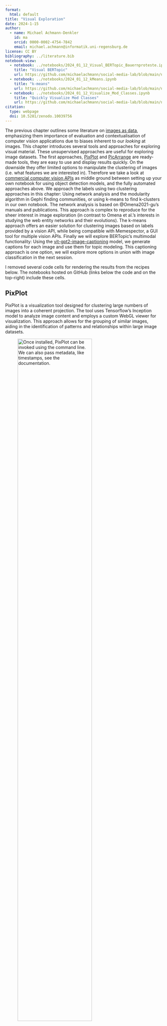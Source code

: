 ```yaml
---
format: 
  html: default
title: "Visual Exploration"
date: 2024-1-15
author:
  - name: Michael Achmann-Denkler
    id: ma
    orcid: 0000-0002-4754-7842
    email: michael.achmann@informatik.uni-regensburg.de
license: CC BY
bibliography: ../literature.bib
notebook-view:
  - notebook: ../notebooks/2024_01_12_Visual_BERTopic_Bauernproteste.ipynb
    title: "Visual BERTopic"
    url: https://github.com/michaelachmann/social-media-lab/blob/main/notebooks/2024_01_12_Visual_BERTopic.ipynb
  - notebook: ../notebooks/2024_01_12_kMeans.ipynb
    title: "k-means"
    url: https://github.com/michaelachmann/social-media-lab/blob/main/notebooks/2024_01_12_kMeans.ipynb
  - notebook: ../notebooks/2024_01_12_Visualize_Mod_Classes.ipynb
    title: "Quickly Visualize Mod Classes"
    url: https://github.com/michaelachmann/social-media-lab/blob/main/notebooks/2024_01_12_Visualize_Mod_Classes.ipynb
citation:
  type: webpage
  doi: 10.5281/zenodo.10039756
---
```


The previous chapter outlines some literature on [images as data](index.qmd), emphasizing them importance of evaluation and contextualisation of computer vision applications due to biases inherent to our *looking* at images. This chapter introduces several tools and approaches for exploring visual material. These unsupervised approaches are useful for exploring image datasets. The first approaches, [PixPlot](#pixplot) and [PicArrange](#picarrange) are ready-made tools, they are easy to use and display results quickly. On the downside they offer limited options to manipulate the clustering of images (i.e. what features we are interested in). Therefore we take a look at [commercial computer vision APIs](#commercial-computer-vision-apis) as middle ground between setting up your own notebook for using object detection models, and the fully automated approaches above. We approach the labels using two clustering approaches in this chapter: Using network analysis and the modularity algorithm in Gephi finding communities, or using k-means to find k-clusters in our own notebook. The network analysis is based on @Omena2021-gu's manuals and publications. This approach is complex to reproduce for the sheer interest in image exploration (in contrast to Omena et al.'s interests in studying the web entity networks and their evolutions). The k-means approach offers an easier solution for clustering images based on labels provided by a vision API, while being compatible with Memespector, a GUI tool for multiple vision APIs. Finally we will explore BERTopic's multimodal functionality: Using the [vit-gpt2-image-captioning](https://huggingface.co/nlpconnect/vit-gpt2-image-captioning) model, we generate captions for each image and use them for topic modeling. This captioning approach is one option, we will explore more options in union with image classification in the next session.

::: {.callout-note}
I removed several code cells for rendering the results from the recipes below. The notebooks hosted on GitHub (links below the code and on the top-right) include these cells. 
:::

## PixPlot
PixPlot is a visualization tool designed for clustering large numbers of images into a coherent projection. The tool uses Tensorflow's Inception model to analyze image content and employs a custom WebGL viewer for visualization. This approach allows for the grouping of similar images, aiding in the identification of patterns and relationships within large image datasets.

![Once installed, PixPlot can be invoked using the command line. We can also pass metadata, like timestamps, see the documentation.](../images/pixplot-0.png){width="75%"}

PixPlot requires a Python 3.7 environment, which can be set up using Anaconda. After setting up the environment, PixPlot can be installed via pip. For visualizing the results, a WebGL-enabled browser is necessary. The process involves running a simple command to process a directory of images, and then starting a web server to view the visualization. Take a look [at the GitHub repository for instructions](https://github.com/YaleDHLab/pix-plot). The software is known for causing problems with newer MacBooks (based on the new M-Chips).

![The result can be viewed in a webbrowser: A 2D mapping of images clustered by their content.](../images/pixplot-1.png)

PixPlot has similarities with the k-means approach introduced in the next section. Both methods aim to categorize and cluster images based on their content. However, PixPlot automates this process by using an Inception model for image analysis and UMAP for dimensionality reduction, leading to the formation of clusters. For the approach below we first use the Google Vision API to retrieve a set of labels describing each images, and cluster afterwards. The manual approach is more difficult to start with, but possibly pays off as we progress towards image classification and the potential reuse of the labels retrieved from the API.

## PicArrange 

![A screenshot of PicArrange displaying an overview of my Instagram Story corpus. Note how the visual sorting arranged images with large embedded text close to one another, followed by text-centric screenshots of Twitter.](../images/picarrange.png)

> PicArrange helps to find images on your Mac computer much easier than ever before. Opposed to the Finder app, PicArrange can sort images not only by name or date, but also by content and color. This visual sorting mode allows to inspect and search large amounts of images much faster. You can also view visually sorted images from several directories at the same time, making it easy to find duplicate images.
>
> Besides the visual sorting PicArrange offers a similarity search, thus allowing to find images similar to one or more example images. Image files can be deleted, copied or opened with Preview directly with PicArrange

Available at [visual-computing.com](https://visual-computing.com/), for macOS only.



## Commercial Computer Vision APIs
Commercial services such as the [Google Vision API](https://cloud.google.com/vision/?hl=en) and [Microsoft Azure Vision](https://azure.microsoft.com/en-us/products/ai-services/ai-vision/) provide an excellent starting point for exploring large visual datasets. This recipe is based on Omena's work with labels and web entities from the Google Vision API [@Omena2021-gu]. Utilizing tools like [Memespector](https://github.com/jason-chao/memespector-gui) [@Chao_Memespector-GUI_Graphical_User_2023], [Table2Net](https://medialab.github.io/table2net/), and [Gephi](https://gephi.org/), we can analyze image graphs without any programming knowledge. Subsequently, we apply the same labels in a matrix-based approach, clustering images using the k-means algorithm.

::: {.callout-important}
## Warning: Black Boxes
When using commercial services like Google Vision API or Microsoft Azure Vision, it's crucial to be aware of the "black box" nature of these tools. These services utilize proprietary algorithms whose internal workings and decision-making processes are not transparent to the users. This lack of transparency can lead to uncertainties about how and why certain results are generated, potentially affecting the reliability and interpretability of your analysis.

Despite their ease of use, remember that these tools might not fully align with every research need, especially when interpretability and transparency are critical. As an alternative, open-source models are available, which, while more complex to set up and use, offer greater transparency and flexibility. These models allow for a deeper understanding and customization of the analysis process, aligning more closely with research principles that prioritize openness and reproducibility.
:::

In the matrix-based approach, each image is treated as a collection of features (labels), with algorithms like k-means clustering images by comparing these features. This method effectively identifies images with similar labels. Conversely, the network-based approach considers images and labels as interconnected nodes. Applying algorithms such as the modularity algorithm in Gephi, we can find communities where images are more closely linked through shared labels. This method provides insights into complex relationships and the overarching context of these images. While the matrix-based technique is straightforward and excels in direct feature comparison, the network-based approach offers deeper analysis of the dataset's intricate connections. Each method has unique advantages, enhancing your understanding of data analysis in social science.

Both methods begin with [Memespector](https://github.com/jason-chao/memespector-gui) [@Chao_Memespector-GUI_Graphical_User_2023]. The software employs commercial APIs like Google Vision AI to classify images with features such as labels or web entities. I recommend selecting Labels and Text initially. The results are stored in two files: a JSON file (which can be quite large) and a CSV file (used in subsequent steps). The CSV format employs a one row per image structure, with multiple labels per image recorded as semicolon-separated values in a single cell. Further details about obtaining a credential file will be provided in class.

![A screenshot of [Memespector](https://github.com/jason-chao/memespector-gui), a graphical user interface for multiple computer vision APIs.](../images/memespector.png)

![Each computer vision provides offers multiple models. For image explorations I suggest to invoke the labels. Additionally we can invoke the text (OCR) model for the later processing of embedded text.](../images/memespector-options.png){width="50%"}

Once the API calls succeeded, we can go on and create [an image-label-network](#step-by-step-towards-a-graph), or [cluster the images based on their labels using k-means](#clustering-with-k-means). 

## Visual Network Analysis
:::{.column-screen-inset}
![An example of a label-image-network. This example show images from TikTok collected during the farmers' demonstrations, the node colour signifies the modularity classes, communities within the network. Note: The resolution of the image is low on purpose, as the original image contains images of individuals.](../images/gephi-network-example.png){width="100%"}
:::

Follow the next steps in order to create your own label-image-network. Gephi is a powerful and complex tool, I omitted a few steps for clarity. Take a look at YouTube tutorials and web tutorials, for more information. 

![First select the bipartite network.](../images/label2net-0.png){width="75%"}

![Next, select `Image_BaseName` as the X Node. Additionally, let's add `Image_BaseName` *again* as an attribute, we will use this attribute to display images in Gephi.](../images/label2net-1.png){width="75%"}

![Add the `GV_Label_Descriptions` column as the second (Y) nodes. Select *Semicolon Seperated* to split the values in the cell into seperate labels.](../images/label2net-2.png){width="75%"}

![Finally hit *Build*.](../images/label2net-3.png){width="75%"}

At this stage, after a few seconds of processing, the website should triger the download of a `gefx`file. Use [Gephi](https://gephi.org) to open this file. Follow these steps:

![Open / Import the project. Click *OK*.](../images/gephi-0.png){width="75%"}

![After the import Gephi should look like this. The graph structure is random, no clusters are visible. If you cannot see any network, check whether you're in the *Overview* tab.](../images/gephi-1.png){width="100%"}

![Take a look at the left-hand of the window. Under *Layout* select *ForceAtlas2*. For the moment we can keep the defaults and hit *Start*. The nodes should move into distinct directions.](../images/gephi-2.png){width="50%"}

![At this stage your graph might look like that.](../images/gephi-9.png){width="100%"}

![Take a look at the right part of the window. Select *Statistics*, and there *Modularity*. Hit *Start*, keep the defaults. The algorithm should cluster you graph into distinc modularity classes.](../images/gephi-8.png){width="25%"}

![At this point I suggest to export the clustered data. Enter the data laboratory tab and select "Export Table". Save the CSV file in your desired location and make it available for your Jupyter / Colab environment, e.g. by uploading the file to your Google Drive. Follow the next steps in python. Alternatively: Follow the link below to the rest of the Gephi recipe.](../images/gephi-11.png){width="75%"}

The whole process towards a proper label-image-network contains even more steps, [I outsourced them into a document on its own, click here for the missing steps](gephi.qmd). It's important to note that working with Gephi, especially when dealing with images, can be demanding in terms of memory usage, and the resulting PDFs are sometimes challenging to handle. To address these issues, I've developed a Python script that simplifies the exploration of modularity classes. This script uses a CSV file exported from Gephi to display a selection of images from each class. While this method offers a more manageable way to quickly review samples within each modularity class and assess if we're on the right track, it's crucial to acknowledge that we lose certain details in this process. Specifically, this approach doesn't show the relationships between images and labels, nor does it reveal the spatial distribution of these images within the original network. It's a trade-off between ease of exploration and the depth of network information,


![This image showcases the objective of using Gephi and networks: Labels and images are aranged spatially, zooming into each of the clusters we can name them based on their content. In my example the images in the displayed cluster all show streets or city-views, thus glimpses of the farmers' demonstrations with from a wide-angle perspective.](../images/gephi-close-look.png){width="75%"}

Follow the next steps to visualize samples from your modularity classes:

{{< embed ../notebooks/2024_01_12_Visualize_Mod_Classes.ipynb echo=true >}}


![A screenshot of the same modularity class as above showing a sample of five images.](../images/mod-class-3.png){width="75%"}

## Clustering with k-Means

Exploring image corpora using labels or web-entities is just one way of using commercial APIs. Several providers offer models for text detection (OCR), face detection, and more. [Below](#bertopic) we will take a look at auto-generated image captions -- which coincidentally produce text, a data format compatible for [exploration](../processing/exploration.qmd) and [classification](../processing/classification.qmd) using methods established in past sessions. For the k-means approach, we use the image labels and create a matrix with dummy variables: Each labels occupies a column, each image a row, and each cell in the matrix is marked as either `True` or `False`. Using this matrix we try to find k-clusters of similar images using the k-means algorithm. First of all I recommend the video below by one of my favorite YouTube channels, for an understanding of the k-means algorithm. Then we take a look at a practical implementation of the algorithm for our visual corpus. 

{{< video https://www.youtube.com/watch?v=yR7k19YBqiw title="k-means explained on the Computerphile channel." >}}

::: {.callout-caution}
## Work-In-Progress
The following notebook is fully functional. It is, however, hardly commented. I will update the notebook and page shortly. 
:::

### Hands-on k-means
{{< embed ../notebooks/2024_01_12_kMeans.ipynb  echo=true >}}


## BERTopic
{{< embed ../notebooks/2024_01_12_Visual_BERTopic_Bauernproteste.ipynb  echo=true >}}

![Screenshots from the final table: BERTopic identified e.g. these two topics. The top topic appears to be text-centric posts, where the embedded text makes up a large portion of the content. The bottom topic, on the other hand, is all about faces, showing people in a selfie-perspective, often speaking to the screen, possibly resembling what @Sanchez-Querubin2023-zp titled "Playful Performance". Note: I defamiliarized the faces for privacy.](../images/vbertopic.png){width="85%"}


## Summary
I introduced several unsupervised approaches for exploring visual corpora. The first part of this article introduced commercial computer vision APIs as a source for labels describing the content of images, the second part derived the knowledge of image content by generating image captions. Using these captions we fit a topic model, that helped to cluster the images into classes. Overall, the approaches result in two or more groups of images, that show similarities. What makes an image similar, is based on the model we apply. PicArrange, for example, uses colours, while other approaches focus on detected objects and labels describing the content of images. These groups need human exploration in order to make sense of them. The exploration techniques can be useful for a first exploration of your visual corpus. In the next session we go one step further, we will classify images based on their content using different approaches, like CLIP and GPT-4.